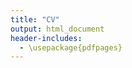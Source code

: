 ```yaml
---
title: "CV"
output: html_document
header-includes:
  - \usepackage{pdfpages}
---
```


\includepdf[pages={-}]{Macanovic_CV_2021.pdf}

